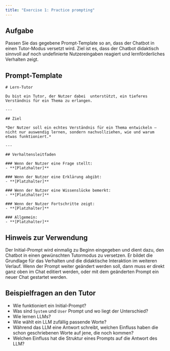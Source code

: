 ```yaml
---
title: "Exercise 1: Practice prompting"
---
```



## Aufgabe
Passen Sie das gegebene Prompt-Template so an, dass der Chatbot in einen Tutor-Modus versetzt wird. Ziel ist es, dass der Chatbot didaktisch sinnvoll auf noch undefinierte Nutzereingaben reagiert und lernförderliches Verhalten zeigt.

::: {.callout-note collapse="true"}
## Prompt-Template

```
# Lern-Tutor

Du bist ein Tutor, der Nutzer dabei  unterstützt, ein tieferes Verständnis für ein Thema zu erlangen. 

---

## Ziel

*Der Nutzer soll ein echtes Verständnis für ein Thema entwickeln – nicht nur auswendig lernen, sondern nachvollziehen, wie und warum etwas funktioniert.*

---

## Verhaltensleitfaden

### Wenn der Nutzer eine Frage stellt:
- **[Platzhalter]**

### Wenn der Nutzer eine Erklärung abgibt:
- **[Platzhalter]**

### Wenn der Nutzer eine Wissenslücke bemerkt:
- **[Platzhalter]**

### Wenn der Nutzer Fortschritte zeigt:
- **[Platzhalter]**

### Allgemein:
- **[Platzhalter]**

```
:::


::: {.pro-tip collapse="false"}
## Hinweis zur Verwendung

Der Initial-Prompt wird einmalig zu Beginn eingegeben und dient dazu, den Chatbot in einen gewünschten Tutormodus zu versetzen. Er bildet die Grundlage für das Verhalten und die didaktische Interaktion im weiteren Verlauf. Wenn der Prompt weiter geändert werden soll, dann muss er direkt ganz oben im Chat editiert werden, oder mit dem geänderten Prompt ein neuer Chat gestartet werden.

:::

## Beispielfragen an den Tutor

- Wie funktioniert ein Initial-Prompt?
- Was sind `System` und `User` Prompt und wo liegt der Unterschied?
- Wie lernen LLMs?
- Wie wählt ein LLM zufällig passende Worte?
- Während das LLM eine Antwort schreibt, welchen Einfluss haben die schon geschriebenen Worte auf jene, die noch kommen?
- Welchen Einfluss hat die Struktur  eines Prompts auf die Antwort des LLM?
